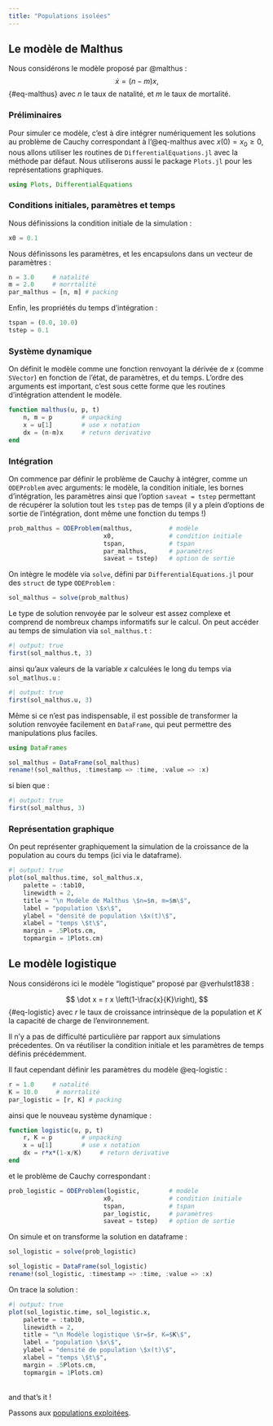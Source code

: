 ```yaml
---
title: "Populations isolées"
---
```



## Le modèle de Malthus {#sec-malthus}

Nous considérons le modèle proposé par @malthus :
$$
\dot x = (n-m)x,
$$ {#eq-malthus}
avec $n$ le taux de natalité, et $m$ le taux de mortalité.

### Préliminaires

Pour simuler ce modèle, c'est à dire intégrer numériquement les solutions au problème de Cauchy correspondant à l'@eq-malthus avec $x(0)=x_0\geq0$, nous allons utiliser les routines de `DifferentialEquations.jl` avec la méthode par défaut. Nous utiliserons aussi le package `Plots.jl` pour les représentations graphiques.

```julia
using Plots, DifferentialEquations
```

### Conditions initiales, paramètres et temps

Nous définissions la condition initiale de la simulation :

```julia
x0 = 0.1
```

Nous définissons les paramètres, et les encapsulons dans un vecteur de paramètres :

```julia
n = 3.0     # natalité
m = 2.0     # morrtalité
par_malthus = [n, m] # packing
```

Enfin, les propriétés du temps d'intégration :
```julia
tspan = (0.0, 10.0)
tstep = 0.1
```

### Système dynamique

On définit le modèle comme une fonction renvoyant la dérivée de $x$ (comme `SVector`) en fonction de l'état, de paramètres, et du temps. L'ordre des arguments est important, c'est sous cette forme que les routines d'intégration attendent le modèle.

```julia
function malthus(u, p, t)
    n, m = p        # unpacking
    x = u[1]        # use x notation
    dx = (n-m)x     # return derivative
end
```

### Intégration

On commence par définir le problème de Cauchy à intégrer, comme un `ODEProblem` avec arguments: le modèle, la condition initiale, les bornes d'intégration, les paramètres ainsi que l'option `saveat = tstep` permettant de récupérer la solution tout les `tstep` pas de temps (il y a plein d'options de sortie de l'intégration, dont même une fonction du temps !)

```julia
prob_malthus = ODEProblem(malthus,          # modèle
                          x0,               # condition initiale
                          tspan,            # tspan
                          par_malthus,      # paramètres
                          saveat = tstep)   # option de sortie
```

On intègre le modèle via `solve`, défini par `DifferentialEquations.jl` pour des `struct` de type `ODEProblem` :

```julia
sol_malthus = solve(prob_malthus)
```

Le type de solution renvoyée par le solveur est assez complexe et comprend de nombreux champs informatifs sur le calcul. On peut accéder au temps de simulation via `sol_malthus.t` :

```julia
#| output: true
first(sol_malthus.t, 3)
```

ainsi qu'aux valeurs de la variable $x$ calculées le long du temps via `sol_matlhus.u` :

```julia
#| output: true
first(sol_malthus.u, 3)
```

Même si ce n'est pas indispensable, il est possible de transformer la solution renvoyée facilement en `DataFrame`, qui peut permettre des manipulations plus faciles.

```julia
using DataFrames

sol_malthus = DataFrame(sol_malthus)
rename!(sol_malthus, :timestamp => :time, :value => :x)
```

si bien que :

```julia
#| output: true
first(sol_malthus, 3)
```

### Représentation graphique


On peut représenter graphiquement la simulation de la croissance de la population au cours du temps (ici via le dataframe).

```julia
#| output: true
plot(sol_malthus.time, sol_malthus.x,
    palette = :tab10,
    linewidth = 2,
    title = "\n Modèle de Malthus \$n=$n, m=$m\$",
    label = "population \$x\$",  
    ylabel = "densité de population \$x(t)\$", 
    xlabel = "temps \$t\$",
    margin = .5Plots.cm,
    topmargin = 1Plots.cm)
```

## Le modèle logistique {#sec-logistic}

Nous considérons ici le modèle "logistique" proposé par @verhulst1838 :

$$
\dot x = r x \left(1-\frac{x}{K}\right),
$$ {#eq-logistic}
avec $r$ le taux de croissance intrinsèque de la population et $K$ la capacité de charge de l'environnement.


Il n'y a pas de difficulté particulière par rapport aux simulations précedentes. On va réutiliser la condition initiale et les paramètres de temps définis précédemment. 

Il faut cependant définir les paramètres du modèle @eq-logistic :
```julia
r = 1.0     # natalité
K = 10.0     # morrtalité
par_logistic = [r, K] # packing
```

ainsi que le nouveau système dynamique :
```julia
function logistic(u, p, t)
    r, K = p        # unpacking
    x = u[1]        # use x notation
    dx = r*x*(1-x/K)     # return derivative
end
```

et le problème de Cauchy correspondant :
```julia
prob_logistic = ODEProblem(logistic,        # modèle
                          x0,               # condition initiale
                          tspan,            # tspan
                          par_logistic,     # paramètres
                          saveat = tstep)   # option de sortie
```

On simule et on transforme la solution en dataframe :
```julia
sol_logistic = solve(prob_logistic)

sol_logistic = DataFrame(sol_logistic)
rename!(sol_logistic, :timestamp => :time, :value => :x)
```

On trace la solution :
```julia
#| output: true
plot(sol_logistic.time, sol_logistic.x,
    palette = :tab10,
    linewidth = 2,
    title = "\n Modèle logistique \$r=$r, K=$K\$",
    label = "population \$x\$",  
    ylabel = "densité de population \$x(t)\$", 
    xlabel = "temps \$t\$",
    margin = .5Plots.cm,
    topmargin = 1Plots.cm)
```
\
and that's it !

Passons aux [populations exploitées](pop_exploitees.qmd).

